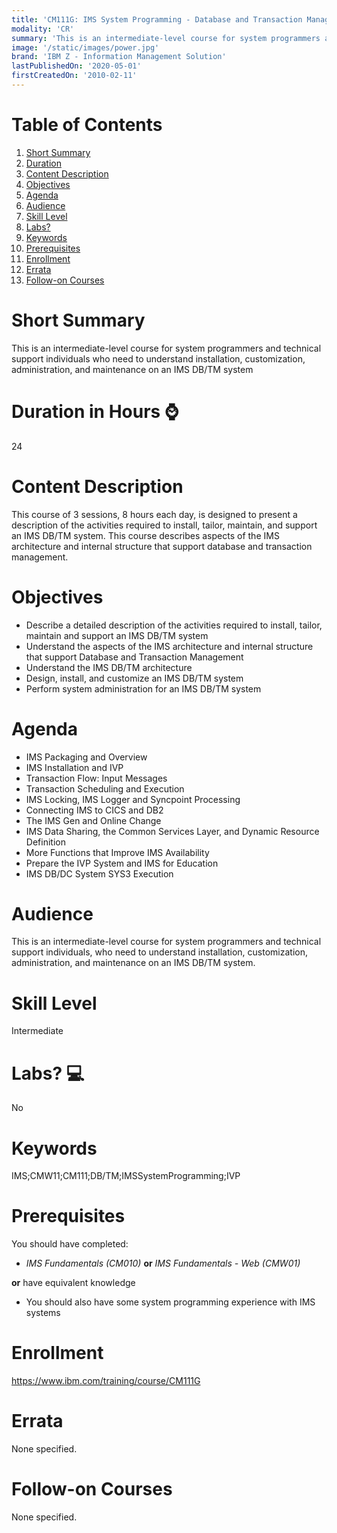 ```yaml
---
title: 'CM111G: IMS System Programming - Database and Transaction Management'
modality: 'CR'
summary: 'This is an intermediate-level course for system programmers and technical support individuals who need to understand installation, customization, administration, and maintenance on an IMS DB/TM system'
image: '/static/images/power.jpg'
brand: 'IBM Z - Information Management Solution'
lastPublishedOn: '2020-05-01'
firstCreatedOn: '2010-02-11'
---
```

# Table of Contents
1.  [Short Summary](#short-summary)
2.  [Duration](#duration-in-hours-)
3.  [Content Description](#content-description)
4.  [Objectives](#objectives)
5.  [Agenda](#agenda)
6.  [Audience](#audience)
7.  [Skill Level](#skill-level)
8.  [Labs?](#labs-)
9.  [Keywords](#keywords)
10. [Prerequisites](#prerequisites)
11. [Enrollment](#enrollment)
12. [Errata](#errata)
13. [Follow-on Courses](#follow-on-courses)

# Short Summary
This is an intermediate-level course for system programmers and technical support individuals who need to understand installation, customization, administration, and maintenance on an IMS DB/TM system

# Duration in Hours ⌚
24

# Content Description
<p>This course of 3 sessions, 8 hours each day, is designed to present a description of the activities required to install, tailor, maintain, and support an IMS DB/TM system. This course describes aspects of the IMS architecture and internal structure that support database and transaction management.</p>

# Objectives
<ul>
	<li>Describe a detailed description of the activities required to install, tailor, maintain and support an IMS DB/TM system</li>
	<li>Understand the aspects of the IMS architecture and internal structure that support Database and Transaction Management</li>
	<li>Understand the IMS DB/TM architecture</li>
	<li>Design, install, and customize an IMS DB/TM system</li>
	<li>Perform system administration for an IMS DB/TM system</li>
</ul>

# Agenda
<ul><li>IMS Packaging and Overview</li><li>IMS Installation and IVP</li><li>Transaction Flow: Input Messages</li><li>Transaction Scheduling and Execution</li><li>IMS Locking, IMS Logger and Syncpoint Processing</li><li>Connecting IMS to CICS and DB2</li><li>The IMS Gen and Online Change</li><li>IMS Data Sharing, the Common Services Layer, and Dynamic Resource Definition</li><li>More Functions that Improve IMS Availability</li><li>Prepare the IVP System and IMS for Education</li><li>IMS DB/DC System SYS3 Execution</li></ul>

# Audience
<p>This is an intermediate-level course for system programmers and technical support individuals, who need to understand installation, customization, administration, and maintenance on an IMS DB/TM system.</p>

# Skill Level
Intermediate

# Labs? 💻
No

# Keywords
IMS;CMW11;CM111;DB/TM;IMSSystemProgramming;IVP

# Prerequisites
<p>You should have completed:</p>

<ul>
	<li><em>IMS Fundamentals (CM010)</em> <strong>or</strong> <em>IMS Fundamentals - Web (CMW01)</em></li>
</ul>

<p><strong>or</strong> have equivalent knowledge</p>

<ul>
	<li>You should also have some system programming experience with IMS systems</li>
</ul>

# Enrollment
https://www.ibm.com/training/course/CM111G

# Errata
None specified.

# Follow-on Courses
None specified.

